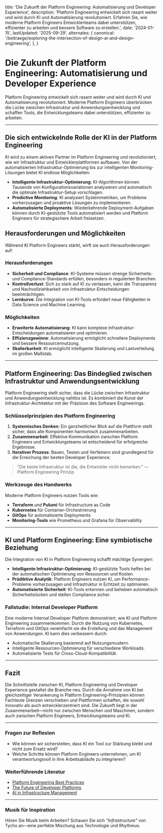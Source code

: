   title:
    'Die Zukunft der Platform Engineering: Automatisierung und Developer Experience',
  description:
    'Platform Engineering entwickelt sich rasant weiter und wird durch KI und Automatisierung revolutioniert. Erfahren Sie, wie moderne Platform Engineers Entwicklerteams dabei unterstützen, effizienter zu arbeiten und bessere Software zu erstellen.',
  date: '2024-01-15',
  lastUpdated: '2025-09-29',
  alternates: {
    canonical:
      '/beitraege/exploring-the-intersection-of-design-ai-and-design-engineering',
  },
}

<Cover
  src="https://cdn.cosmos.so/affd4b79-e848-4dfd-bd42-5f2c4a847365?format=jpeg"
  alt="Image from the movie Alien - from cosmos.com"
  caption="cosmos.com"
/>

# Die Zukunft der Platform Engineering: Automatisierung und Developer Experience

<BlogDateDisplay date="2024-01-15" lastUpdated="2025-09-29" className="mb-6" />

Platform Engineering entwickelt sich rasant weiter und wird durch KI und Automatisierung revolutioniert. Moderne Platform Engineers überbrücken die Lücke zwischen Infrastruktur und Anwendungsentwicklung und schaffen Tools, die Entwicklungsteams dabei unterstützen, effizienter zu arbeiten.

---

## Die sich entwickelnde Rolle der KI in der Platform Engineering

KI wird zu einem aktiven Partner im Platform Engineering und revolutioniert, wie wir Infrastruktur und Entwicklerplattformen aufbauen. Von der automatisierten Infrastruktur-Optimierung bis zur intelligenten Monitoring-Lösungen bietet KI endlose Möglichkeiten:

- **Intelligente Infrastruktur-Optimierung**: KI-Algorithmen können Tausende von Konfigurationsvariationen analysieren und automatisch die optimale Infrastruktur-Setup vorschlagen.
- **Predictive Monitoring**: KI analysiert Systemmetriken, um Probleme vorherzusagen und proaktive Lösungen zu implementieren.
- **Automatisierte Deployments**: Wiederkehrende Deployment-Aufgaben können durch KI-gestützte Tools automatisiert werden und Platform Engineers für strategischere Arbeit freisetzen.

## Herausforderungen und Möglichkeiten

Während KI Platform Engineers stärkt, wirft sie auch Herausforderungen auf:

### Herausforderungen

- **Sicherheit und Compliance**: KI-Systeme müssen strenge Sicherheits- und Compliance-Standards erfüllen, besonders in regulierten Branchen.
- **Kontrollverlust**: Sich zu stark auf KI zu verlassen, kann die Transparenz und Nachvollziehbarkeit von Infrastruktur-Entscheidungen beeinträchtigen.
- **Lernkurve**: Die Integration von KI-Tools erfordert neue Fähigkeiten in Data Science und Machine Learning.

### Möglichkeiten

- **Erweiterte Automatisierung**: KI kann komplexe Infrastruktur-Entscheidungen automatisieren und optimieren.
- **Effizienzgewinne**: Automatisierung ermöglicht schnellere Deployments und bessere Ressourcennutzung.
- **Skalierbarkeit**: KI ermöglicht intelligente Skalierung und Lastverteilung im großen Maßstab.

---

## Platform Engineering: Das Bindeglied zwischen Infrastruktur und Anwendungsentwicklung

Platform Engineering stellt sicher, dass die Lücke zwischen Infrastruktur und Anwendungsentwicklung nahtlos ist. Es kombiniert die Kunst der Infrastruktur-Architektur mit der Präzision des Software Engineerings.

### Schlüsselprinzipien des Platform Engineering

1. **Systemisches Denken**: Ein ganzheitlicher Blick auf die Plattform stellt sicher, dass alle Komponenten harmonisch zusammenarbeiten.
2. **Zusammenarbeit**: Effektive Kommunikation zwischen Platform Engineers und Entwicklungsteams ist entscheidend für erfolgreiche Ergebnisse.
3. **Iterativer Prozess**: Bauen, Testen und Verfeinern sind grundlegend für die Erreichung der besten Developer Experience.

> "Die beste Infrastruktur ist die, die Entwickler nicht bemerken." — Platform Engineering Prinzip

### Werkzeuge des Handwerks

Moderne Platform Engineers nutzen Tools wie:

- **Terraform** und **Pulumi** für Infrastructure as Code
- **Kubernetes** für Container-Orchestrierung
- **GitOps** für automatisierte Deployments
- **Monitoring-Tools** wie Prometheus und Grafana für Observability

---

## KI und Platform Engineering: Eine symbiotische Beziehung

Die Integration von KI in Platform Engineering schafft mächtige Synergien:

- **Intelligente Infrastruktur-Optimierung**: KI-gestützte Tools helfen bei der automatischen Optimierung von Ressourcen und Kosten.
- **Prädiktive Analytik**: Platform Engineers nutzen KI, um Performance-Probleme vorherzusagen und Infrastruktur in Echtzeit zu optimieren.
- **Automatisierte Sicherheit**: KI-Tools erkennen und beheben automatisch Sicherheitslücken und stellen Compliance sicher.

### Fallstudie: Internal Developer Platform

Eine moderne Internal Developer Platform demonstriert, wie KI und Platform Engineering zusammenkommen. Durch die Nutzung von Kubernetes, Terraform und GitOps vereinfacht sie die Erstellung und das Management von Anwendungen. KI kann dies verbessern durch:

- Automatische Skalierung basierend auf Nutzungsmustern.
- Intelligente Ressourcen-Optimierung für verschiedene Workloads.
- Automatisierte Tests für Cross-Cloud-Kompatibilität.

---

## Fazit

Die Schnittstelle zwischen KI, Platform Engineering und Developer Experience gestaltet die Branche neu. Durch die Annahme von KI bei gleichzeitiger Verankerung in Platform Engineering-Prinzipien können Fachleute Grenzen verschieben und Plattformen schaffen, die sowohl innovativ als auch entwicklerzentriert sind. Die Zukunft liegt in der Zusammenarbeit—nicht nur zwischen Menschen und Maschinen, sondern auch zwischen Platform Engineers, Entwicklungsteams und KI.

---

### Fragen zur Reflexion

- Wie können wir sicherstellen, dass KI ein Tool zur Stärkung bleibt und nicht zum Ersatz wird?
- Welche Schritte können Platform Engineers unternehmen, um KI verantwortungsvoll in ihre Arbeitsabläufe zu integrieren?

### Weiterführende Literatur

- [Platform Engineering Best Practices](https://example.com/platform-engineering-best-practices)
- [The Future of Developer Platforms](https://example.com/future-developer-platforms)
- [AI in Infrastructure Management](https://example.com/ai-infrastructure)

---

### Musik für Inspiration

Hören Sie Musik beim Arbeiten? Schauen Sie sich _"Infrastructure"_ von Tycho an—eine perfekte Mischung aus Technologie und Rhythmus.
